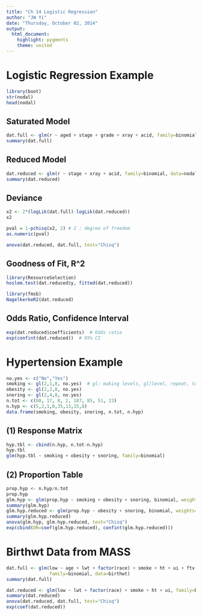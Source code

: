 ```yaml
---
title: "Ch 14 Logistic Regression"
author: "JW Yi"
date: "Thursday, October 02, 2014"
output:
  html_document:
    highlight: pygments
    theme: united
---
```


# Logistic Regression Example
```r
library(boot)
str(nodal)
head(nodal)
```

## Saturated Model
```r
dat.full <- glm(r ~ aged + stage + grade + xray + acid, family=binomial, data=nodal)
summary(dat.full)
```

## Reduced Model
```r
dat.reduced <- glm(r ~ stage + xray + acid, family=binomial, data=nodal)
summary(dat.reduced)
```

## Deviance
```r
x2 <- 2*(logLik(dat.full)-logLik(dat.reduced))
x2

pval = 1-pchisq(x2, 2) # 2 : degree of freedom
as.numeric(pval)

anova(dat.reduced, dat.full, test="Chisq")
```

## Goodness of Fit, R^2
```r
library(ResourceSelection)
hoslem.test(dat.reduced$y, fitted(dat.reduced))

library(fmsb)
NagelkerkeR2(dat.reduced)
```

## Odds Ratio, Confidence Interval
```r
exp(dat.reduced$coefficients)  # Odds ratio
exp(confint(dat.reduced))  # 95% CI
```

# Hypertension Example
```r
no.yes <- c("No","Yes")
smoking <- gl(2,1,8, no.yes)  # gl: making levels, gl(level, repeat, total count, name)
obesity <- gl(2,2,8, no.yes)
snoring <- gl(2,4,8, no.yes)
n.tot <- c(60, 17, 8, 2, 187, 85, 51, 23)
n.hyp <- c(5,2,1,0,35,13,15,8)
data.frame(smoking, obesity, snoring, n.tot, n.hyp)
```

## (1) Response Matrix
```r
hyp.tbl <- cbind(n.hyp, n.tot-n.hyp)
hyp.tbl  
glm(hyp.tbl ~ smoking + obesity + snoring, family=binomial)
```

## (2) Proportion Table
```r
prop.hyp <- n.hyp/n.tot
prop.hyp
glm.hyp <- glm(prop.hyp ~ smoking + obesity + snoring, binomial, weights=n.tot)
summary(glm.hyp)
glm.hyp.reduced <- glm(prop.hyp ~ obesity + snoring, binomial, weights=n.tot)
summary(glm.hyp.reduced)
anova(glm.hyp, glm.hyp.reduced, test="Chisq")
exp(cbind(OR=coef(glm.hyp.reduced), confint(glm.hyp.reduced)))
```

# Birthwt Data from MASS
```r
dat.full <- glm(low ~ age + lwt + factor(race) + smoke + ht + ui + ftv, 
                family=binomial, data=birthwt)
summary(dat.full)

dat.reduced <- glm(low ~ lwt + factor(race) + smoke + ht + ui, family=binomial, data=birthwt)
summary(dat.reduced)
anova(dat.reduced, dat.full, test="Chisq")
exp(coef(dat.reduced))
```
